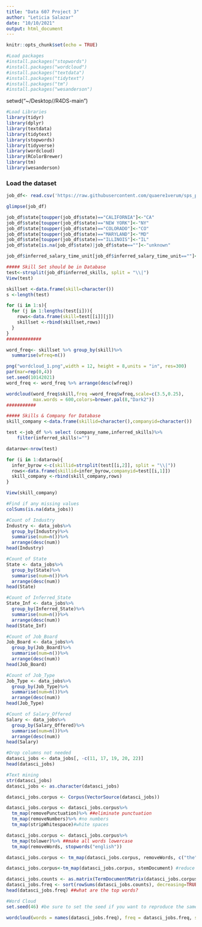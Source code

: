```yaml
---
title: "Data 607 Project 3"
author: "Leticia Salazar"
date: "10/10/2021"
output: html_document
---
```


```r
knitr::opts_chunk$set(echo = TRUE)
```


```r
#Load packages
#install.packages("stopwords")
#install.packages("wordcloud")
#install.packages("textdata")
#install.packages("tidytext")
#install.packages("tm")
#install.packages("wesanderson")
```

setwd("~/Desktop//R4DS-main")


```r
#Load Libraries
library(tidyr)
library(dplyr)
library(textdata)
library(tidytext)
library(stopwords)
library(tidyverse)
library(wordcloud)
library(RColorBrewer)
library(tm)
library(wesanderson)
```

### Load the dataset
```r
job_df<- read.csv('https://raw.githubusercontent.com/quaere1verum/sps_public/master/data_scientist_42928_20211010_1633890523765196_1.csv')

glimpse(job_df)

```


```r
job_df$state[toupper(job_df$state)=="CALIFORNIA"]<-"CA"
job_df$state[toupper(job_df$state)=="NEW YORK"]<-"NY"
job_df$state[toupper(job_df$state)=="COLORADO"]<-"CO"
job_df$state[toupper(job_df$state)=="MARYLAND"]<-"MD"
job_df$state[toupper(job_df$state)=="ILLINOIS"]<-"IL"
job_df$state[is.na(job_df$state)|job_df$state==""]<-"unknown"

job_df$inferred_salary_time_unit[job_df$inferred_salary_time_unit==""]<-"unknown"

##### Skill Set should be in Database
test<-strsplit(job_df$inferred_skills, split = "\\|")
View(test)

skillset <-data.frame(skill=character())
s <-length(test)

for (i in 1:s){
  for (j in 1:lengths(test[i])){
    rows<-data.frame(skill=test[[i]][j])
    skillset <-rbind(skillset,rows)
  }  
}
#############

word_freq<- skillset %>% group_by(skill)%>%
  summarise(wfreq=n()) 

png("wordcloud_1.png",width = 12, height = 8,units = "in", res=300)
par(mar=rep(0,4))
set.seed(10142021)
word_freq <- word_freq %>% arrange(desc(wfreq))

wordcloud(word_freq$skill,freq =word_freq$wfreq,scale=c(3.5,0.25),
          max.words = 600,colors=brewer.pal(8,"Dark2"))
###########
```

```r
##### Skills & Company for Database
skill_company <-data.frame(skillid=character(),companyid=character())

test <-job_df %>% select (company_name,inferred_skills)%>%
    filter(inferred_skills!="")

datarow<-nrow(test)

for (i in 1:datarow){
  infer_byrow <-c(skillid=strsplit(test[[i,2]], split = "\\|")) 
  rows<-data.frame(skillid=infer_byrow,companyid=test[[i,1]])
  skill_company <-rbind(skill_company,rows)
}

View(skill_company)
```

```r
#Find if any missing values
colSums(is.na(data_jobs))
```


```r
#Count of Industry
Industry <- data_jobs%>%
  group_by(Industry)%>%
  summarise(num=n())%>%
  arrange(desc(num))
head(Industry)
```

```r
#Count of State
State <- data_jobs%>%
  group_by(State)%>%
  summarise(num=n())%>%
  arrange(desc(num))
head(State)
```


```r
#Count of Inferred_State
State_Inf <- data_jobs%>%
  group_by(Inferred_State)%>%
  summarise(num=n())%>%
  arrange(desc(num))
head(State_Inf)
```


```r
#Count of Job_Board
Job_Board <- data_jobs%>%
  group_by(Job_Board)%>%
  summarise(num=n())%>%
  arrange(desc(num))
head(Job_Board)
```


```r
#Count of Job_Type
Job_Type <- data_jobs%>%
  group_by(Job_Type)%>%
  summarise(num=n())%>%
  arrange(desc(num))
head(Job_Type)
```


```r
#Count of Salary_Offered
Salary <- data_jobs%>%
  group_by(Salary_Offered)%>%
  summarise(num=n())%>%
  arrange(desc(num))
head(Salary)
```


```r
#Drop columns not needed
datasci_jobs <- data_jobs[, -c(11, 17, 19, 20, 22)]
head(datasci_jobs)
```


```r
#Text mining
str(datasci_jobs)
datasci_jobs <- as.character(datasci_jobs)
```


```r
datasci_jobs.corpus <- Corpus(VectorSource(datasci_jobs))

datasci_jobs.corpus <- datasci_jobs.corpus%>%
  tm_map(removePunctuation)%>% ##eliminate punctuation
  tm_map(removeNumbers)%>% #no numbers
  tm_map(stripWhitespace)#white spaces

datasci_jobs.corpus <- datasci_jobs.corpus%>%
  tm_map(tolower)%>% ##make all words lowercase
  tm_map(removeWords, stopwords("english"))

datasci_jobs.corpus <- tm_map(datasci_jobs.corpus, removeWords, c("the", "and","for","this","that","with","will","also","i'm", "requirements", "experience"))

datasci_jobs.corpus<-tm_map(datasci_jobs.corpus, stemDocument) #reduce multiple of the same core word
```

```r
datasci_jobs.counts <- as.matrix(TermDocumentMatrix(datasci_jobs.corpus))
datasci_jobs.freq <- sort(rowSums(datasci_jobs.counts), decreasing=TRUE)
head(datasci_jobs.freq) ##what are the top words?
```


```r
#Word Cloud
set.seed(46) #be sure to set the seed if you want to reproduce the same again

wordcloud(words = names(datasci_jobs.freq), freq = datasci_jobs.freq, scale = c(4,.3), max.words = 150, random.order = FALSE, color = wes_palette("Moonrise2"), rot.per = .7)
```









